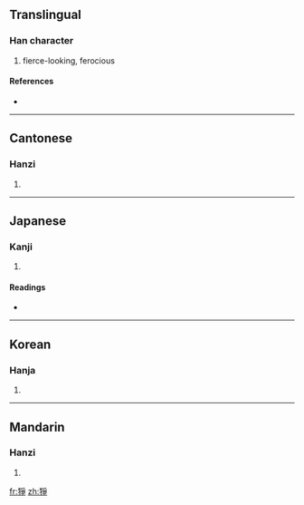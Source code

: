 {{also|狰}}
==Translingual==

===Han character===
{{Han char|rn=94|rad=犬|as=08|sn=11|four=4225<sub>7</sub>|canj=大竹月尸木 (KHBSD)}}

# fierce-looking, ferocious

====References====
* {{Han ref|kx=0713.230|dkj=20495|dj=1125.170|hdz=21354.041|uh=7319|ud=29465|bh=B275|bd=45685}}

----

==Cantonese==

===Hanzi===
{{yue-hanzi|jyut=|y=jaang1, jang1|sim=狰}}

# {{defn|Cantonese}}

----

==Japanese==

===Kanji===
{{ja-kanji|grade=|rs=犬08}}

# {{defn|Japanese}}

====Readings====
* {{ja-readings|on=[[そう]] (sō), [[しょう]] (shō), [[じょう]] (jō)|kun=|nanori=}}

----

==Korean==

===Hanja===
{{ko-hanja|hangeul=쟁|eumhun=|rv=jaeng|mr=chaeng|y=cayng}}

# {{defn|Korean}}

----

==Mandarin==

===Hanzi===
{{cmn-hanzi|sim=狰|pin=[[zhēng]] ([[zheng1]])|wg=cheng<sup>1</sup>}}

# {{defn|Mandarin}}

[[fr:猙]]
[[zh:猙]]